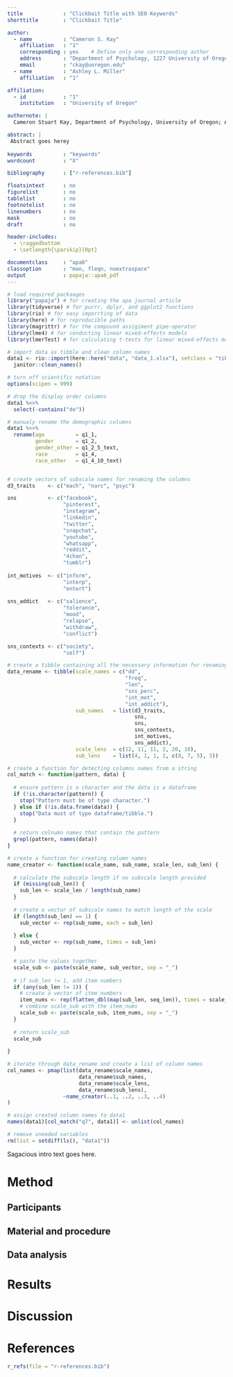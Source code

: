 ```yaml
---
title             : "Clickbait Title with SEO Keywords"
shorttitle        : "Clickbait Title"

author: 
  - name          : "Cameron S. Kay"
    affiliation   : "1"
    corresponding : yes    # Define only one corresponding author
    address       : "Department of Psychology, 1227 University of Oregon, Eugene, OR 97403"
    email         : "ckay@uoregon.edu"
  - name          : "Ashley L. Miller"
    affiliation   : "1"

affiliation:
  - id            : "1"
    institution   : "University of Oregon"

authornote: |
  Cameron Stuart Kay, Department of Psychology, University of Oregon; Ashley L. Miller, Department of Psychology, University of Oregon.

abstract: |
 Abstract goes herey
  
keywords          : "keywords"
wordcount         : "X"

bibliography      : ["r-references.bib"]

floatsintext      : no
figurelist        : no
tablelist         : no
footnotelist      : no
linenumbers       : no
mask              : no
draft             : no

header-includes:
  - \raggedbottom
  - \setlength{\parskip}{0pt}

documentclass     : "apa6"
classoption       : "man, fleqn, noextraspace"
output            : papaja::apa6_pdf
---
```


```r
# load required packaages
library("papaja") # for creating the apa journal article
library(tidyverse) # for purrr, dplyr, and ggplot2 functions
library(rio) # for easy imporrting of data
library(here) # for reproducible paths
library(magrittr) # for the compound assigiment pipe-operator
library(lme4) # for conducting linear mixed-effects models
library(lmerTest) # for calculating t-tests for linear mixed-effects models

# import data as tibble and clean column names
data1 <- rio::import(here::here("data", "data_1.xlsx"), setclass = "tibble") %>%
  janitor::clean_names()

# turn off scientific notation
options(scipen = 999)
```

```r
# drop the display order columns
data1 %<>%
  select(-contains("do"))

# manualy rename the demographic columns
data1 %<>%
  rename(age          = q1_1,
         gender       = q1_2,
         gender_other = q1_2_5_text,
         race         = q1_4,
         race_other   = q1_4_10_text)


# create vectors of subscale names for renaming the columns
d3_traits    <- c("mach", "narc", "psyc")

sns          <- c("facebook", 
                  "pinterest", 
                  "instagram", 
                  "linkedin", 
                  "twitter", 
                  "snapchat", 
                  "youtube", 
                  "whatsapp", 
                  "reddit", 
                  "4chan", 
                  "tumblr")
 
int_motives  <- c("inform", 
                  "interp", 
                  "entert")
 
sns_addict   <- c("salience",
                  "tolerance",
                  "mood",
                  "relapse",
                  "withdraw",
                  "conflict")

sns_contexts <- c("society",
                  "self")

# create a tibble containing all the necessary information for renaming the columns
data_rename <- tibble(scale_names = c("dd",
                                      "freq",
                                      "len",
                                      "sns_perc",
                                      "int_mot",
                                      "int_addict"),
                      sub_names   = list(d3_traits,
                                         sns,
                                         sns,
                                         sns_contexts,
                                         int_motives,
                                         sns_addict),
                      scale_lens  = c(12, 11, 11, 2, 20, 18),
                      sub_lens    = list(4, 1, 1, 1, c(8, 7, 5), 3))

# create a function for detecting columns names from a string
col_match <- function(pattern, data) {
  
  # ensure pattern is a character and the data is a dataframe
  if (!is.character(pattern)) {
    stop("Pattern must be of type character.")
  } else if (!is.data.frame(data)) {
    stop("Data must of type dataframe/tibble.")
  }
  
  # return colnumn names that contain the pattern
  grepl(pattern, names(data))
}

# create a function for creating column names
name_creator <- function(scale_name, sub_name, scale_len, sub_len) {
  
  # calculate the subscale length if no subscale length provided
  if (missing(sub_len)) {
    sub_len <- scale_len / length(sub_name)
  }
  
  # create a vector of subscale names to match length of the scale
  if (length(sub_len) == 1) {
    sub_vector <- rep(sub_name, each = sub_len)
    
  } else {
    sub_vector <- rep(sub_name, times = sub_len)
  }

  # paste the values together
  scale_sub <- paste(scale_name, sub_vector, sep = "_")
  
  # if sub_len != 1, add item numbers
  if (any(sub_len != 1)) {
    # create a vector of item numbers
    item_nums <- rep(flatten_dbl(map(sub_len, seq_len)), times = scale_len / sum(sub_len))
    # combine scale_sub with the item_nums
    scale_sub <- paste(scale_sub, item_nums, sep = "_")
  }
  
  # return scale_sub
  scale_sub
  
}

# iterate through data_rename and create a list of column names
col_names <- pmap(list(data_rename$scale_names,
                       data_rename$sub_names,
                       data_rename$scale_lens,
                       data_rename$sub_lens),
                  ~name_creator(..1, ..2, ..3, ..4)
)

# assign created column names to data1
names(data1)[col_match("q7", data1)] <- unlist(col_names)

# remove uneeded variables
rm(list = setdiff(ls(), "data1"))
```

Sagacious intro text goes here.

# Method

## Participants

## Material and procedure

## Data analysis

# Results

# Discussion

\newpage

# References
```r
r_refs(file = "r-references.bib")
```

\begingroup
\setlength{\parindent}{-0.5in}
\setlength{\leftskip}{0.5in}

<div id = "refs"></div>
\endgroup
